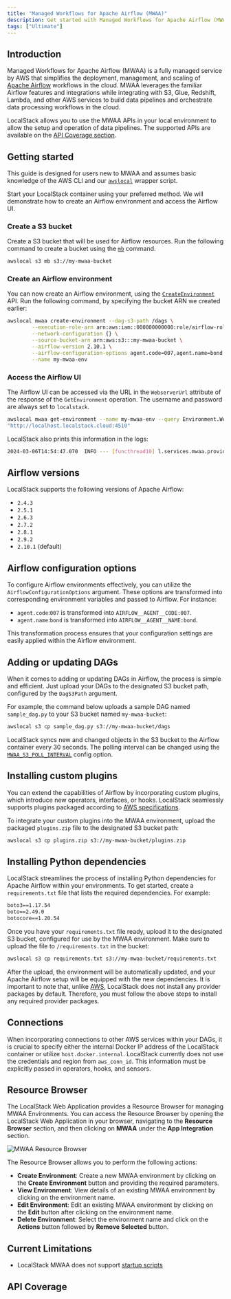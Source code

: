 ```yaml
---
title: "Managed Workflows for Apache Airflow (MWAA)"
description: Get started with Managed Workflows for Apache Airflow (MWAA) on LocalStack
tags: ["Ultimate"]
---
```



## Introduction

Managed Workflows for Apache Airflow (MWAA) is a fully managed service by AWS that simplifies the deployment, management, and scaling of [Apache Airflow](https://airflow.apache.org/) workflows in the cloud.
MWAA leverages the familiar Airflow features and integrations while integrating with S3, Glue, Redshift, Lambda, and other AWS services to build data pipelines and orchestrate data processing workflows in the cloud.

LocalStack allows you to use the MWAA APIs in your local environment to allow the setup and operation of data pipelines.
The supported APIs are available on the [API Coverage section](#api-coverage).

## Getting started

This guide is designed for users new to MWAA and assumes basic knowledge of the AWS CLI and our [`awslocal`](https://github.com/localstack/awscli-local) wrapper script.

Start your LocalStack container using your preferred method.
We will demonstrate how to create an Airflow environment and access the Airflow UI.

### Create a S3 bucket

Create a S3 bucket that will be used for Airflow resources.
Run the following command to create a bucket using the [`mb`](https://docs.aws.amazon.com/cli/latest/reference/s3/mb.html) command.

```bash
awslocal s3 mb s3://my-mwaa-bucket
```

### Create an Airflow environment

You can now create an Airflow environment, using the [`CreateEnvironment`](https://docs.aws.amazon.com/mwaa/latest/API/API_CreateEnvironment.html) API.
Run the following command, by specifying the bucket ARN we created earlier:

```bash
awslocal mwaa create-environment --dag-s3-path /dags \
        --execution-role-arn arn:aws:iam::000000000000:role/airflow-role \
        --network-configuration {} \
        --source-bucket-arn arn:aws:s3:::my-mwaa-bucket \
        --airflow-version 2.10.1 \
        --airflow-configuration-options agent.code=007,agent.name=bond \
        --name my-mwaa-env
```

### Access the Airflow UI

The Airflow UI can be accessed via the URL in the `WebserverUrl` attribute of the response of the `GetEnvironment` operation.
The username and password are always set to `localstack`.

```bash
awslocal mwaa get-environment --name my-mwaa-env --query Environment.WebserverUrl
"http://localhost.localstack.cloud:4510"
```

LocalStack also prints this information in the logs:

```bash
2024-03-06T14:54:47.070  INFO --- [functhread10] l.services.mwaa.provider   : Airflow environment 'my-mwaa-env' available at http://localhost.localstack.cloud:4510 with username 'localstack' and password 'localstack'
```

## Airflow versions

LocalStack supports the following versions of Apache Airflow:

- `2.4.3`
- `2.5.1`
- `2.6.3`
- `2.7.2`
- `2.8.1`
- `2.9.2`
- `2.10.1` (default)

## Airflow configuration options

To configure Airflow environments effectively, you can utilize the `AirflowConfigurationOptions` argument.
These options are transformed into corresponding environment variables and passed to Airflow.
For instance:

- `agent.code`:`007` is transformed into `AIRFLOW__AGENT__CODE:007`.
- `agent.name`:`bond` is transformed into `AIRFLOW__AGENT__NAME:bond`.

This transformation process ensures that your configuration settings are easily applied within the Airflow environment.

## Adding or updating DAGs

When it comes to adding or updating DAGs in Airflow, the process is simple and efficient.
Just upload your DAGs to the designated S3 bucket path, configured by the `DagS3Path` argument.

For example, the command below uploads a sample DAG named `sample_dag.py` to your S3 bucket named `my-mwaa-bucket`:

```bash
awslocal s3 cp sample_dag.py s3://my-mwaa-bucket/dags
```

LocalStack syncs new and changed objects in the S3 bucket to the Airflow container every 30 seconds.
The polling interval can be changed using the [`MWAA_S3_POLL_INTERVAL`](/aws/capabilities/config/configuration/#mwaa) config option.

## Installing custom plugins

You can extend the capabilities of Airflow by incorporating custom plugins, which introduce new operators, interfaces, or hooks.
LocalStack seamlessly supports plugins packaged according to [AWS specifications](https://docs.aws.amazon.com/mwaa/latest/userguide/configuring-dag-import-plugins.html#configuring-dag-plugins-test-create).

To integrate your custom plugins into the MWAA environment, upload the packaged `plugins.zip` file to the designated S3 bucket path:

```bash
awslocal s3 cp plugins.zip s3://my-mwaa-bucket/plugins.zip
```

## Installing Python dependencies

LocalStack streamlines the process of installing Python dependencies for Apache Airflow within your environments.
To get started, create a `requirements.txt` file that lists the required dependencies.
For example:

```txt
boto3==1.17.54
boto==2.49.0
botocore==1.20.54
```

Once you have your `requirements.txt` file ready, upload it to the designated S3 bucket, configured for use by the MWAA environment.
Make sure to upload the file to `/requirements.txt` in the bucket:

```bash
awslocal s3 cp requirements.txt s3://my-mwaa-bucket/requirements.txt
```

After the upload, the environment will be automatically updated, and your Apache Airflow setup will be equipped with the new dependencies.
It is important to note that, unlike [AWS](https://docs.aws.amazon.com/mwaa/latest/userguide/connections-packages.html), LocalStack does not install any provider packages by default.
Therefore, you must follow the above steps to install any required provider packages.

## Connections

When incorporating connections to other AWS services within your DAGs, it is crucial to specify either the internal Docker IP address of the LocalStack container or utilize `host.docker.internal`.
LocalStack currently does not use the credentials and region from `aws_conn_id`.
This information must be explicitly passed in operators, hooks, and sensors.

## Resource Browser

The LocalStack Web Application provides a Resource Browser for managing MWAA Environments.
You can access the Resource Browser by opening the LocalStack Web Application in your browser, navigating to the **Resource Browser** section, and then clicking on **MWAA** under the **App Integration** section.

![MWAA Resource Browser](/images/aws/mwaa-resource-browser.png)

The Resource Browser allows you to perform the following actions:

- **Create Environment**: Create a new MWAA environment by clicking on the **Create Environment** button and providing the required parameters.
- **View Environment**: View details of an existing MWAA environment by clicking on the environment name.
- **Edit Environment**: Edit an existing MWAA environment by clicking on the **Edit** button after clicking on the environment name.
- **Delete Environment**: Select the environment name and click on the **Actions** button followed by **Remove Selected** button.

## Current Limitations

- LocalStack MWAA does not support [startup scripts](https://docs.aws.amazon.com/mwaa/latest/userguide/using-startup-script.html)

## API Coverage

<FeatureCoverage service="mwaa" client:load />
